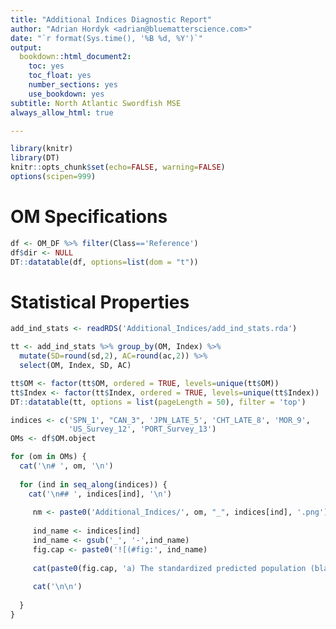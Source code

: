```yaml
---
title: "Additional Indices Diagnostic Report"
author: "Adrian Hordyk <adrian@bluematterscience.com>"
date: "`r format(Sys.time(), '%B %d, %Y')`"
output:
  bookdown::html_document2:
    toc: yes
    toc_float: yes
    number_sections: yes
    use_bookdown: yes
subtitle: North Atlantic Swordfish MSE
always_allow_html: true

---
```


```r
library(knitr)
library(DT)
knitr::opts_chunk$set(echo=FALSE, warning=FALSE)
options(scipen=999)

```

# OM Specifications

```r
df <- OM_DF %>% filter(Class=='Reference')
df$dir <- NULL
DT::datatable(df, options=list(dom = "t"))
```

# Statistical Properties 

```r
add_ind_stats <- readRDS('Additional_Indices/add_ind_stats.rda')

tt <- add_ind_stats %>% group_by(OM, Index) %>% 
  mutate(SD=round(sd,2), AC=round(ac,2)) %>% 
  select(OM, Index, SD, AC)

tt$OM <- factor(tt$OM, ordered = TRUE, levels=unique(tt$OM))
tt$Index <- factor(tt$Index, ordered = TRUE, levels=unique(tt$Index))
DT::datatable(tt, options = list(pageLength = 50), filter = 'top')


```



```r
indices <- c('SPN_1', "CAN_3", 'JPN_LATE_5', 'CHT_LATE_8', 'MOR_9',
             'US_Survey_12', 'PORT_Survey_13')
OMs <- df$OM.object
```

```r
for (om in OMs) {
  cat('\n# ', om, '\n')
  
  for (ind in seq_along(indices)) {
    cat('\n## ', indices[ind], '\n')
    
     nm <- paste0('Additional_Indices/', om, "_", indices[ind], '.png')
    
     ind_name <- indices[ind]
     ind_name <- gsub('_', '-',ind_name)
     fig.cap <- paste0('![(#fig:', ind_name)
     
     cat(paste0(fig.cap, 'a) The standardized predicted population (black) and the ', ind_name, ' Index (colored). b) The selectivity curve associated with the index (only terminal year shown). c) The multiplicative deviations. d) The log deviations and summary statistics.](',nm,')'))
  
     cat('\n\n')
    
  }
}

```
